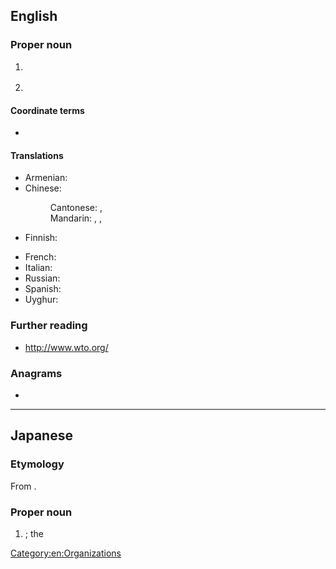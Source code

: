 ==English==
{{wikipedia}}

===Proper noun===
{{en-proper noun}}

# {{lb|en|international law}} {{initialism of|en|World Trade Organization}}
# {{lb|en|history|international law}} {{initialism of|en|Warsaw Treaty Organization}}

====Coordinate terms====
* {{sense|World Trade Oranization}} {{l|en|GATT}}

====Translations====
{{trans-top|World Trade Organization}}
* Armenian: {{t+|hy|ԱՀԿ}}
* Chinese:
*: Cantonese: {{t|yue|世貿}}, {{t|yue|世贸|tr=sai3 mau6}}
*: Mandarin: {{t|cmn|WTO}}, {{t+|cmn|世貿}}, {{t+|cmn|世贸|tr=Shì-Mào}}
* Finnish: {{t+|fi|WTO}}
{{trans-mid}}
* French: {{t+|fr|OMC|f}}
* Italian: {{t|it|OMC}}
* Russian: {{t+|ru|ВТО|f}}
* Spanish: {{t+|es|OMC}}
* Uyghur: {{t|ug|د س ت}}
{{trans-bottom}}

===Further reading===
* http://www.wto.org/

===Anagrams===
* {{anagrams|en|a=otw|OTW|TOW|Tow|owt|tow|two|wot}}

[[Category:en:Organizations]]

----

==Japanese==

===Etymology===
From {{bor|ja|en|WTO|sort=たぶりゅうてぃいおお'}}.

===Proper noun===
{{ja-pos|proper|ダブリューティーオー}}

# {{syn of|ja|世界貿易機関|tr=Sekai Bōeki Kikan||{{l|en|World Trade Organization}}}}; the {{l|en|WTO}}

{{topics|ja|Organizations|sort=たぶりゅうてぃいおお'}}